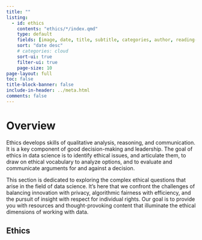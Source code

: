 ```yaml
---
title: ""
listing:
  - id: ethics
    contents: "ethics/*/index.qmd"
    type: default
    fields: [image, date, title, subtitle, categories, author, reading-time]  
    sort: "date desc"
    # categories: cloud
    sort-ui: true
    filter-ui: true
    page-size: 10
page-layout: full
toc: false
title-block-banner: false
include-in-header: ../meta.html
comments: false
---
```


# Overview

Ethics develops skills of qualitative analysis, reasoning, and communication. It is a key component of good decision-making and leadership. The goal of ethics in data science is to identify ethical issues, and articulate them, to draw on ethical vocabulary to analyze options, and to evaluate and communicate arguments for and against a decision.

This section is dedicated to exploring the complex ethical questions that arise in the field of data science. It's here that we confront the challenges of balancing innovation with privacy, algorithmic fairness with efficiency, and the pursuit of insight with respect for individual rights. Our goal is to provide you with resources and thought-provoking content that illuminate the ethical dimensions of working with data.



## Ethics

::: {#ethics}
:::